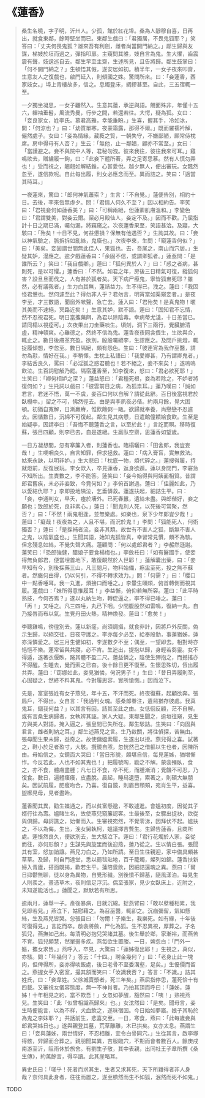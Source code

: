 # 《蓮香》

> 桑生名曉，字子明，沂州人。少孤，館於紅花埠。桑為人靜穆自喜，日再出，就食東鄰，餘時堅坐而已。東鄰生戲曰：「君獨居，不畏鬼狐耶？」笑答曰：「丈夫何畏鬼狐？雄來吾有利劍，雌者尚當開門納之。」鄰生歸與友謀，梯妓於垣而過之，彈指叩扉。主窺問其誰，妓自言為鬼。生大懼，齒震震有聲，妓逡巡自去。鄰生早至主齋，生述所見，且告將歸。鄰生鼓掌曰：「何不開門納之？」生頓悟其假，遂安居如初。積半年，一女子夜來叩齋，生意友人之復戲也，啟門延入，則傾國之姝。驚問所來。曰：「妾蓮香，西家妓女。」埠上青樓故多，信之。息燭登床，綢繆甚至。自此，三五宿輒一至。
>
> 一夕獨坐凝思，一女子翩然入。生意其蓮，承逆與語。覿面殊非，年僅十五六，軃袖垂髫，風流秀曼，行步之間，若還若往。大愕，疑為狐。女曰：「妾良家女，姓李氏。慕君高雅，幸能垂盼。」生喜，握其手，冷如冰，問：「何涼也？」曰：「幼質單寒，夜蒙霜露，那得不爾。」既而羅襦衿解，儼然處子。女曰：「妾為情緣，葳蕤之質，一朝失守，不嫌鄙陋，願常侍枕席。房中得毋有人否？」生云：「無他，止一鄰娼，顧亦不常至。」女曰：「當謹避之。妾不與院中人等，君秘勿洩。彼來我往，彼往我來可耳。」雞鳴欲去，贈繡履一鉤，曰：「此妾下體所著，弄之足寄思慕。然有人慎勿弄也！」受而視之，翹翹如解結錐，心甚愛悅。越夕無人，便出審玩。女飄然忽至，遂信款呢。自此每出履，則女必應念而至。異而詰之。笑曰：「適當其時耳。」
>
> 一夜蓮來，驚曰：「郎何神氣蕭索？」生言：「不自覺。」蓮便告別，相約十日。去後，李來恆無虛夕。問：「君情人何久不至？」因以相約告。李笑曰：「君視妾何如蓮香美？」曰：「可稱兩絕，但蓮卿肌膚溫和。」李變色曰：「君謂雙美，對妾云爾。渠必月殿仙人，妾定不及。」因而不歡。乃屈指計十日之期已滿，囑勿漏，將竊窺之。次夜蓮香果至，笑語甚洽。及寢，大駭曰：「殆矣！十日不見，何益憊損？保無有他遇否？」生詢其故。曰：「妾以神氣驗之，脈拆拆如亂絲，鬼癥也。」次夜李來，生問：「窺蓮香何似？」曰：「美矣。妾固謂世間無此佳人，果狐也。去，吾尾之，南山而穴居。」生疑其妒，漫應之。逾夕戲蓮香曰：「余固不信，或謂卿狐者。」蓮亟問：「是誰所云？」笑曰：「我自戲卿。」蓮曰：「狐何異於人？」曰：「惑之者病，甚則死，是以可懼。」蓮香曰：「不然。如君之年，房後三日精氣可復，縱狐何害？設旦旦而伐之，人有甚於狐者矣。天下病尸瘵鬼，寧皆狐盅死耶？雖然，必有議我者。」生力白其無，蓮詰益力。生不得已，洩之。蓮曰：「我固怪君憊也。然何遽至此？得勿非人乎？君勿言，明宵當如渠窺妾者。」是夜李至，才三數語，聞窗外嗽聲，急亡去。蓮入曰：「君殆矣！是真鬼物！暱其美而不速絕，冥路近矣！」生意其妒，默不語。蓮曰：「固知君不忘情，然不忍視君死。明日當攜藥餌，為君以除陰毒。幸病蒂尤淺，十日恙當已。請同榻以視痊可。」次夜果出刀圭藥啖生。頃刻，洞下三兩行，覺臟腑清虛，精神頓爽。心雖德之，然終不信為鬼。蓮香夜夜同衾偎生，生欲與合，輒止之。數日後膚革充盈。欲別，殷殷囑絕李，生謬應之。及閉戶挑燈，輒捉履傾想，李忽至。數日隔絕，頗有怨色。生曰：「彼連宵為我作巫醫，請勿為懟，情好在我。」李稍懌。生枕上私語曰：「我愛卿甚，乃有謂卿鬼者。」李結舌良久，罵曰：「必淫狐之惑君聽也！若不絕之，妾不來矣！」遂嗚嗚飲泣。生百詞慰解乃罷。隔宿蓮香至，知李復來，怒曰：「君必欲死耶！」生笑曰：「卿何相妒之深？」蓮益怒曰：「君種死根，妾為若除之，不妒者將復何如？」生托詞以戲曰：「彼雲前日之病，為狐祟耳。」蓮乃嘆曰：「誠如君言，君迷不悟，萬一不虞，妾百口何以自解？請從此辭。百日後當視君於臥榻中。」留之不可，怫然徑去。由是與李夙夜必偕。約兩月餘，覺大困頓。初猶自寬解，日漸羸瘠，惟飲饘粥一甌。欲歸就奉養，尚戀戀不忍遽去。因循數日，沉綿不可復起。鄰生見其病憊，日遣館僮饋給食飲。生至是始疑李，因請李曰：「吾悔不聽蓮香之言，以至於此！」言訖而瞑。移時復蘇，張目四顧，則李已去，自是遂絕。生羸臥空齋，思蓮香如望歲。
>
> 一日方凝想間，忽有搴簾入者，則蓮香也。臨榻曬曰：「田舍郎，我豈妄哉！」生哽咽良久，自言知罪，但求拯救。蓮曰：「病入膏盲，實無救法。姑來永訣，以明非妒。」生大悲曰：「枕底一物，煩代碎之。」蓮搜得履，持就燈前，反復展玩。李女欻入，卒見蓮香，返身欲遁。蓮以身閉門，李窘急不知所出。生責數之，李不能答。蓮笑曰：「妾今始得與阿姨面相質。昔謂郎君舊疾，未必非妾致，今竟何如？」李俯首謝過。蓮曰：「佳麗如此，乃以愛結仇耶？」李即投地隕泣，乞垂憐救。蓮遂扶起，細詰生平。曰：「妾，李通判女，早夭，瘞於墻外。已死春蠶，遺絲未盡。與郎偕好，妾之願也；致郎於死，良非素心。」蓮曰：「聞鬼利人死，以死後可常聚，然否？」曰：「不然！兩鬼相逢，並無樂處。如樂也，泉下少年郎豈少哉！」蓮曰：「癡哉！夜夜為之，人且不堪，而況於鬼！」李問：「狐能死人，何術獨否？」蓮曰：「是採補者流，妾非其類。故世有不害人之狐，斷無不害人之鬼，以陰氣盛也。」生聞其語，始知鬼狐皆真，幸習常見慣，頗不為駭。但念殘息如絲，不覺失聲大痛。蓮顧問：「何以處郎君者？」李赧然遜謝。蓮笑曰：「恐郎強健，醋娘子要食楊梅也。」李斂衽曰：「如有醫國手，使妾得無負郎君，便當埋首地下，敢復靦然於人世耶！」蓮解囊出藥，曰：「妾早知有今，別後採藥三山，凡三閱月，物料始備，瘵盅至死，投之無不蘇者。然癥何由得，仍以何引，不得不轉求效力。」問：「何需？」曰：「櫻口中一點香唾耳。我一丸進，煩接口而唾之。」李暈生頤頰，俯首轉側而視其履。蓮戲曰：「妹所得意惟履耳！」李益慚，俯仰若無所容。蓮曰：「此平時熟技，今何吝焉？」遂以丸納生吻，轉促逼之，李不得已唾之。蓮曰：「再！」又唾之。凡三四唾，丸已下咽。少間腹殷然如雷鳴，復納一丸，自乃接唇而布以氣。生覺丹田火熱，精神煥發。蓮曰：「愈矣！」
>
> 李聽雞鳴，徬徨別去。蓮以新瘥，尚須調攝，就食非計，因將戶外反關，偽示生歸，以絕交往，日夜守護之。李亦每夕必至，給奉殷勤，事蓮猶姊，蓮亦深憐愛之。居三月生健如初，李遂數夕不至；偶至，一望即去。相對時亦悒悒不樂。蓮常留與共寢，必不肯。生追出，提抱以歸，身輕若芻靈。女不得遁，遂著衣偃臥，踡其體不盈二尺。蓮益憐之，陰使生狎抱之，而撼搖亦不得醒。生睡去，覺而索之已杳。後十餘日更不復至。生懷思殊切，恆出履共弄。蓮曰：「窈娜如此，妾見猶憐，何況男子！」生曰：「昔日弄履則至，心固疑之，然終不料其鬼。今對履思容，實所愴惻。」因而泣下。
>
> 先是，富室張姓有女子燕兒，年十五，不汗而死。終夜復蘇，起顧欲奔。張扃戶，不得出。女自言：「我通判女魂。感桑郎眷注，遺舄猶存彼處。我真鬼耳，錮我何益？」以其言有因，詰其至此之由。女低徊反顧，茫不自解。或有言桑生病歸者，女執辨其誣。家人大疑。東鄰生聞之，逾垣往窺，見生方與美人對語。掩入逼之，張皇間已失所在。鄰生駭詰。生笑曰：「向固與君言，雌者則納之耳。」鄰生述燕兒之言。生乃啟關，將往偵探，苦無由。張母聞生果未歸，益奇之。故使傭媼索履，生遂出以授。燕兒得之喜。試著之，鞋小於足者盈寸，大駭。攬鏡自照，忽恍然己之借軀以生也者，因陳所由。母始信之。女鏡面大哭曰：「當日形貌，頗堪自信，每見蓮姊，猶增慚怍。今反若此，人也不如其鬼也！」把履號啕，勸之不解。蒙衾殭臥，食之，亦不食，體膚盡腫；凡七日不食，卒不死，而腫漸消；覺饑不可忍，乃復食。數日，遍體瘙癢，皮盡脫。晨起，睡舄遺墮，索著之，則碩大無朋矣。因試前履，肥瘦吻合，乃喜。復自鏡，則眉目頤頰，宛肖生平，益喜。盥櫛見母，見者盡眙。
>
> 蓮香聞其異，勸生媒通之，而以貧富懸邈，不敢遽進。會媼初度，因從其子婿行往為壽。媼睹生名，故使燕兒窺簾認客。生最後至，女驟出捉袂，欲從與俱歸。母訶譙之，始慚而入。生審視宛然，不覺零涕，因拜伏不起。媼扶之，不以為侮。生出，浼女舅執柯，媼議擇吉贅生。生歸告蓮香，且商所處。蓮悵然良久，便欲別去，生大駭泣下。蓮曰：「君行花燭於人家，妾從而往，亦何形顏？」生謀先與旋里而後迎燕，蓮乃從之。生以情白張。張聞其有室，怒加誚讓。燕兒力白之，乃如所請。至日生往親迎，家中備具頗甚草草。及歸，則自門達堂，悉以罽毯貼地，百千籠燭，燦列如錦。蓮香扶新婦入青廬，搭面既揭，歡若生平。蓮陪巹飲，因細詰還魂之異。燕曰：「爾日抑鬱無聊，徒以身為異物，自覺形穢。別後憤不歸墓，隨風漾泊。每見生人則羨之。晝憑草木，夜則信足浮沉。偶至張家，見少女臥床上，近附之，未知遂能活也。」蓮聞之，默默若有所思。
>
> 逾兩月，蓮舉一子。產後暴病，日就沉綿。捉燕臂曰：「敢以孽種相累，我兒即若兒。」燕泣下，姑慰藉之。為召巫醫，輒卻之。沉痼彌留，氣如懸絲，生及燕兒皆哭。忽張目曰：「勿爾！子樂生，我樂死。如有緣，十年後可復得見。」言訖而卒。啟衾將斂，尸化為狐。生不忍異視，厚葬之。子名狐兒，燕撫如己出。每清明必抱兒哭諸其墓。後生舉於鄉，家漸裕，而燕苦不育。狐兒頗慧，然單弱多疾。燕每欲生置媵。一日，婢忽白：「門外一嫗，攜女求售。」燕呼入，卒見，大驚曰：「蓮姊復出耶！」生視之，真似，亦駭。問：「年幾何？」答云：「十四。」聘金幾何？」曰：「老身止此一塊肉，但俾得所，妾亦得啖飯處，後日老骨不至委溝壑，足矣。」生優價而留之。燕握女手入密室，撮其頷而笑曰：「汝識我否？」答言：「不識。」詰其姓氏，曰：「妾韋姓。父徐城賣漿者，死三年矣。」燕屈指停思，蓮死恰十有四載。又審視女儀容態度，無一不神肖者。乃拍其頂而呼曰：「蓮姊，蓮姊！十年相見之約，當不欺吾！」女忽如夢醒，豁然曰：「咦！」熟視燕兒。生笑曰：「此『似曾相識燕歸來』也。」女泫然曰：「是矣。聞母言，妾生時便能言，以為不祥，犬血飲之，遂昧宿因。今日始如夢寤。娘子其恥於為鬼之李妹耶？」共話前生，悲喜交至。一日，寒食，燕曰：「此每歲妾與郎君哭姊日也。」遂與親登其墓，荒草離離，木已拱矣。女亦太息。燕謂生曰：「妾與蓮姊，兩世情好，不忍相離，宜令白骨同穴。」生從其言，啟李塚得骸，舁歸而合葬之。親朋聞其異，吉服臨穴，不期而會者數百人。餘庚戌南游至沂，阻雨休於旅舍。有劉生子敬，其中表親，出同社王子章所撰《桑生傳》，約萬餘言，得卒讀。此其崖略耳。
>
> 異史氏曰：「嗟乎！死者而求其生，生者又求其死，天下所難得者非人身哉？奈何具此身者，往往而置之，遂至腆然而生不如狐，泯然而死不如鬼。」

TODO